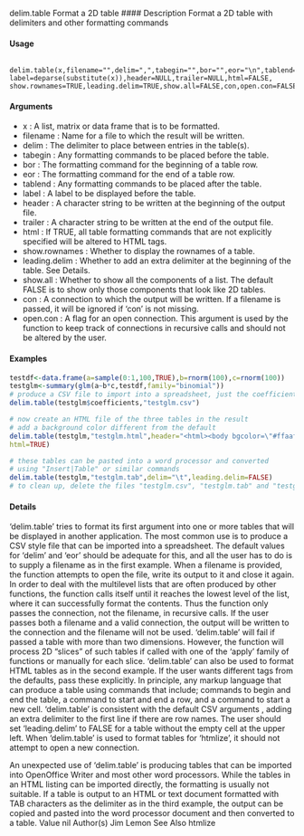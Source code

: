 
delim.table Format a 2D table
#### Description
Format a 2D table with delimiters and other formatting commands

#### Usage
<pre><code>
delim.table(x,filename="",delim=",",tabegin="",bor="",eor="\n",tablend="", label=deparse(substitute(x)),header=NULL,trailer=NULL,html=FALSE, show.rownames=TRUE,leading.delim=TRUE,show.all=FALSE,con,open.con=FALSE)
</code></pre>

#### Arguments 
* x : A list, matrix or data frame that is to be formatted.
* filename : Name for a file to which the result will be written.
* delim : The delimiter to place between entries in the table(s).
* tabegin : Any formatting commands to be placed before the table.
* bor : The formatting command for the beginning of a table row.
* eor : The formatting command for the end of a table row.
* tablend : Any formatting commands to be placed after the table.
* label : A label to be displayed before the table.
* header : A character string to be written at the beginning of the output file.
* trailer : A character string to be written at the end of the output file.
* html : If TRUE, all table formatting commands that are not explicitly specified will be altered to HTML tags.
* show.rownames : Whether to display the rownames of a table.
* leading.delim : Whether to add an extra delimiter at the beginning of the table. See Details.
* show.all : Whether to show all the components of a list. The default FALSE is to show only those components that look like 2D tables.
* con : A connection to which the output will be written. If a filename is passed, it will be ignored if ‘con’ is not missing.
* open.con : A flag for an open connection. This argument is used by the function to keep track of connections in recursive calls and should not be altered by the user.


#### Examples 
```r
testdf<-data.frame(a=sample(0:1,100,TRUE),b=rnorm(100),c=rnorm(100))
testglm<-summary(glm(a~b*c,testdf,family="binomial"))
# produce a CSV file to import into a spreadsheet, just the coefficients
delim.table(testglm$coefficients,"testglm.csv")
```
```r
# now create an HTML file of the three tables in the result
# add a background color different from the default
delim.table(testglm,"testglm.html",header="<html><body bgcolor=\"#ffaaff\">",
html=TRUE)
```
```r
# these tables can be pasted into a word processor and converted
# using "Insert|Table" or similar commands
delim.table(testglm,"testglm.tab",delim="\t",leading.delim=FALSE)
# to clean up, delete the files "testglm.csv", "testglm.tab" and "testglm.html"
```

#### Details
‘delim.table’ tries to format its first argument into one or more tables that will be displayed in another application. The most common use is to produce a CSV style file that can be imported into a spreadsheet. The default values for ‘delim’ and ‘eor’ should be adequate for this, and all the user has to do is to supply a filename as in the first example. When a filename is provided, the
function attempts to open the file, write its output to it and close it again. In order to deal with the multilevel lists that are often produced by other functions, the function calls itself until it reaches the lowest level of the list, where it can successfully format the contents. Thus the function only passes the connection, not the filename, in recursive calls. If the user passes both a filename and a valid connection, the output will be written to the connection and the filename will not be used.
‘delim.table’ will fail if passed a table with more than two dimensions. However, the function will process 2D "slices" of such tables if called with one of the ‘apply’ family of functions or manually for each slice.
‘delim.table’ can also be used to format HTML tables as in the second example. If the user wants
different tags from the defaults, pass these explicitly. In principle, any markup language that can produce a table using commands that include; commands to begin and end the table, a command to start and end a row, and a command to start a new cell.
‘delim.table’ is consistent with the default CSV arguments , adding an extra delimiter to the first line if there are row names. The user should set ‘leading.delim’ to FALSE for a table without the empty cell at the upper left. When ‘delim.table’ is used to format tables for ‘htmlize’, it should not attempt to open a new connection.

An unexpected use of ‘delim.table’ is producing tables that can be imported into OpenOffice Writer and most other word processors. While the tables in an HTML listing can be imported directly, the formatting is usually not suitable. If a table is output to an HTML or text document formatted with TAB characters as the delimiter as in the third example, the output can be copied and pasted into the word processor document and then converted to a table.
Value
nil
Author(s)
Jim Lemon
See Also
htmlize
